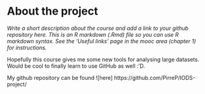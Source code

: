 
# About the project

*Write a short description about the course and add a link to your github repository here. This is an R markdown (.Rmd) file so you can use R markdown syntax. See the 'Useful links' page in the mooc area (chapter 1) for instructions.*

Hopefully this course gives me some new tools for analysing large datasets. Would be cool to finally learn to use GitHub as well :'D.

My github repository can be found ![here] https://github.com/PirreP/IODS-project/